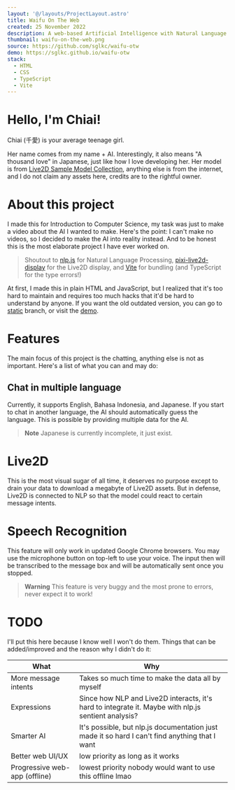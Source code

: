 ```yaml
---
layout: '@/layouts/ProjectLayout.astro'
title: Waifu On The Web
created: 25 November 2022
description: A web-based Artificial Intelligence with Natural Language Processing and a Live2D model
thumbnail: waifu-on-the-web.png
source: https://github.com/sglkc/waifu-otw
demo: https://sglkc.github.io/waifu-otw
stack:
  - HTML
  - CSS
  - TypeScript
  - Vite
---
```


# Hello, I'm Chiai!

Chiai (千愛) is your average teenage girl.

Her name comes from my name + AI. Interestingly, it also means "A thousand love" in Japanese, just like how I love developing her.
Her model is from [Live2D Sample Model Collection](https://www.live2d.com/en/download/sample-data/), anything else is from the internet,
and I do not claim any assets here, credits are to the rightful owner.

# About this project

I made this for Introduction to Computer Science, my task was just to make a video about the AI I wanted to make.
Here's the point: I can't make no videos, so I decided to make the AI into reality instead. And to be honest this is the most elaborate project I have ever worked on.

> Shoutout to [nlp.js](https://github.com/axa-group/nlp.js/) for Natural Language Processing, [pixi-live2d-display](https://github.com/guansss/pixi-live2d-display)
> for the Live2D display, and [Vite](https://vitejs.dev/) for bundling (and TypeScript for the type errors!)

At first, I made this in plain HTML and JavaScript, but I realized that it's too hard to maintain and requires too much hacks that it'd be hard to understand by anyone.
If you want the old outdated version, you can go to [static](https://github.com/sglkc/waifu-otw/tree/static) branch, or visit the [demo](https://sglkc.github.io/waifu-otw).

# Features

The main focus of this project is the chatting, anything else is not as important. Here's a list of what you can and may do:

## Chat in multiple language

Currently, it supports English, Bahasa Indonesia, and Japanese. If you start to chat in another language, the AI should automatically guess the language.
This is possible by providing multiple data for the AI.

> **Note**
> Japanese is currently incomplete, it just exist.

# Live2D

This is the most visual sugar of all time, it deserves no purpose except to drain your data to download a megabyte of Live2D assets.
But in defense, Live2D is connected to NLP so that the model could react to certain message intents.

# Speech Recognition

This feature will only work in updated Google Chrome browsers. You may use the microphone button on top-left to use your voice.
The input then will be transcribed to the message box and will be automatically sent once you stopped.

> **Warning**
> This feature is very buggy and the most prone to errors, never expect it to work!

# TODO

I'll put this here because I know well I won't do them. Things that can be added/improved and the reason why I didn't do it:

| What                          | Why                                                                                                  |
|-------------------------------|------------------------------------------------------------------------------------------------------|
| More message intents          | Takes so much time to make the data all by myself                                                    |
| Expressions                   | Since how NLP and Live2D interacts, it's hard to integrate it. Maybe with nlp.js sentient analysis?  |
| Smarter AI                    | It's possible, but nlp.js documentation just made it so hard I can't find anything that I want       |
| Better web UI/UX              | low priority as long as it works                                                                     |
| Progressive web-app (offline) | lowest priority nobody would want to use this offline lmao                                           |
